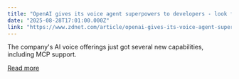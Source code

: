 ```yaml
---
title: "OpenAI gives its voice agent superpowers to developers - look for more apps soon"
date: "2025-08-28T17:01:00.000Z"
link: "https://www.zdnet.com/article/openai-gives-its-voice-agent-superpowers-to-developers-look-for-more-apps-soon/"
---
```


The company's AI voice offerings just got several new capabilities, including MCP support.

[Read more](https://www.zdnet.com/article/openai-gives-its-voice-agent-superpowers-to-developers-look-for-more-apps-soon/)
